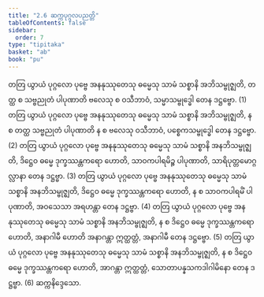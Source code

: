 ```yaml
---
title: "2.6 ဆက္ကပုဂ္ဂလပညတ္တိ"
tableOfContents: false
sidebar:
  order: 7
type: "tipitaka"
basket: "ab"
book: "pu"
---
```



<DynamicBreadcrumb />

<Division number="202" book="pu">

<Paragraph number="512" book="pu">
တတြ ယွာယံ ပုဂ္ဂလော ပုဗ္ဗေ အနနုဿုတေသု ဓမ္မေသု သာမံ သစ္စာနိ အဘိသမ္ဗုဇ္ဈတိ, တတ္ထ စ သဗ္ဗညုတံ ပါပုဏာတိ ဗလေသု စ ဝသီဘာဝံ, သမ္မာသမ္ဗုဒ္ဓေါ တေန ဒဋ္ဌဗ္ဗော. (1)
</Paragraph>

<Paragraph number="513" book="pu">
တတြ ယွာယံ ပုဂ္ဂလော ပုဗ္ဗေ အနနုဿုတေသု ဓမ္မေသု သာမံ သစ္စာနိ အဘိသမ္ဗုဇ္ဈတိ, န စ တတ္ထ သဗ္ဗညုတံ ပါပုဏာတိ န စ ဗလေသု ဝသီဘာဝံ, ပစ္စေကသမ္ဗုဒ္ဓေါ တေန ဒဋ္ဌဗ္ဗော. (2)
</Paragraph>

<Paragraph number="514" book="pu">
တတြ ယွာယံ ပုဂ္ဂလော ပုဗ္ဗေ အနနုဿုတေသု ဓမ္မေသု သာမံ သစ္စာနိ အနဘိသမ္ဗုဇ္ဈတိ, ဒိဋ္ဌေဝ ဓမ္မေ ဒုက္ခဿန္တကရော ဟောတိ, သာဝကပါရမိဉ္စ ပါပုဏာတိ, သာရိပုတ္တမောဂ္ဂလ္လာနာ တေန ဒဋ္ဌဗ္ဗာ. (3)
</Paragraph>

<Paragraph number="515" book="pu">
တတြ ယွာယံ ပုဂ္ဂလော ပုဗ္ဗေ အနနုဿုတေသု ဓမ္မေသု သာမံ သစ္စာနိ အနဘိသမ္ဗုဇ္ဈတိ, ဒိဋ္ဌေဝ ဓမ္မေ ဒုက္ခဿန္တကရော ဟောတိ, န စ သာဝကပါရမိံ ပါပုဏာတိ, အဝသေသာ အရဟန္တာ တေန ဒဋ္ဌဗ္ဗာ. (4)
</Paragraph>

<Paragraph number="516" book="pu">
တတြ ယွာယံ ပုဂ္ဂလော ပုဗ္ဗေ အနနုဿုတေသု ဓမ္မေသု သာမံ သစ္စာနိ အနဘိသမ္ဗုဇ္ဈတိ, န စ ဒိဋ္ဌေဝ ဓမ္မေ ဒုက္ခဿန္တကရော ဟောတိ, အနာဂါမီ ဟောတိ အနာဂန္တာ ဣတ္ထတ္တံ, အနာဂါမီ တေန ဒဋ္ဌဗ္ဗော. (5)
</Paragraph>

<Paragraph number="517" book="pu">
တတြ ယွာယံ ပုဂ္ဂလော ပုဗ္ဗေ အနနုဿုတေသု ဓမ္မေသု သာမံ သစ္စာနိ အနဘိသမ္ဗုဇ္ဈတိ, န စ ဒိဋ္ဌေဝ ဓမ္မေ ဒုက္ခဿန္တကရော ဟောတိ, အာဂန္တာ ဣတ္ထတ္တံ, သောတာပန္နသကဒါဂါမိနော တေန ဒဋ္ဌဗ္ဗာ. (6)

</Paragraph>
</Division>

<Paragraph number="518" type="center" book="pu">
ဆက္ကနိဒ္ဒေသော.
</Paragraph>